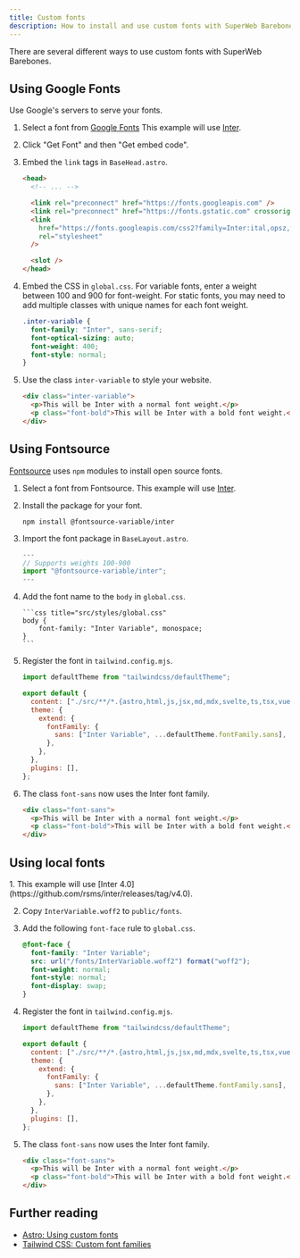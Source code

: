 ```yaml
---
title: Custom fonts
description: How to install and use custom fonts with SuperWeb Barebones.
---
```



There are several different ways to use custom fonts with SuperWeb Barebones.

## Using Google Fonts

Use Google's servers to serve your fonts.

<Steps>

1. Select a font from [Google Fonts](https://fonts.google.com/) This example will use [Inter](https://fonts.google.com/specimen/Inter?query=inter).
2. Click "Get Font" and then "Get embed code".
3. Embed the `link` tags in `BaseHead.astro`.

   ```html frame="code" title="src/components/BaseHead.astro"
   <head>
     <!-- ... -->

     <link rel="preconnect" href="https://fonts.googleapis.com" />
     <link rel="preconnect" href="https://fonts.gstatic.com" crossorigin />
     <link
       href="https://fonts.googleapis.com/css2?family=Inter:ital,opsz,wght@0,14..32,100..900;1,14..32,100..900&display=swap"
       rel="stylesheet"
     />

     <slot />
   </head>
   ```

4. Embed the CSS in `global.css`. For variable fonts, enter a weight between 100 and 900 for font-weight. For static fonts, you may need to add multiple classes with unique names for each font weight.

   ```css frame="code" title="src/styles/global.css"
   .inter-variable {
     font-family: "Inter", sans-serif;
     font-optical-sizing: auto;
     font-weight: 400;
     font-style: normal;
   }
   ```

5. Use the class `inter-variable` to style your website.

   ```html
   <div class="inter-variable">
     <p>This will be Inter with a normal font weight.</p>
     <p class="font-bold">This will be Inter with a bold font weight.</p>
   </div>
   ```

</Steps>

## Using Fontsource

[Fontsource](https://fontsource.org/) uses `npm` modules to install open source fonts.

<Steps>

1.  Select a font from Fontsource. This example will use [Inter](https://fontsource.org/fonts/inter).

2.  Install the package for your font.

    ```shell
    npm install @fontsource-variable/inter
    ```

3.  Import the font package in `BaseLayout.astro`.

    ```js title="src/layouts/BaseLayout.astro"
    ---
    // Supports weights 100-900
    import "@fontsource-variable/inter";
    ---
    ```

4.  Add the font name to the `body` in `global.css`.

        ```css title="src/styles/global.css"
        body {
            font-family: "Inter Variable", monospace;
        }
        ```

5.  Register the font in `tailwind.config.mjs`.

    ```js title="tailwind.config.mjs"
    import defaultTheme from "tailwindcss/defaultTheme";

    export default {
      content: ["./src/**/*.{astro,html,js,jsx,md,mdx,svelte,ts,tsx,vue}"],
      theme: {
        extend: {
          fontFamily: {
            sans: ["Inter Variable", ...defaultTheme.fontFamily.sans],
          },
        },
      },
      plugins: [],
    };
    ```

6.  The class `font-sans` now uses the Inter font family.

    ```html
    <div class="font-sans">
      <p>This will be Inter with a normal font weight.</p>
      <p class="font-bold">This will be Inter with a bold font weight.</p>
    </div>
    ```

</Steps>

## Using local fonts

<Steps>
  1. This example will use [Inter
  4.0](https://github.com/rsms/inter/releases/tag/v4.0).

2. Copy `InterVariable.woff2` to `public/fonts`.

3. Add the following `font-face` rule to `global.css`.

   ```css title="src/styles/global.css"
   @font-face {
     font-family: "Inter Variable";
     src: url("/fonts/InterVariable.woff2") format("woff2");
     font-weight: normal;
     font-style: normal;
     font-display: swap;
   }
   ```

4. Register the font in `tailwind.config.mjs`.

   ```js title="tailwind.config.mjs"
   import defaultTheme from "tailwindcss/defaultTheme";

   export default {
     content: ["./src/**/*.{astro,html,js,jsx,md,mdx,svelte,ts,tsx,vue}"],
     theme: {
       extend: {
         fontFamily: {
           sans: ["Inter Variable", ...defaultTheme.fontFamily.sans],
         },
       },
     },
     plugins: [],
   };
   ```

5. The class `font-sans` now uses the Inter font family.

   ```html
   <div class="font-sans">
     <p>This will be Inter with a normal font weight.</p>
     <p class="font-bold">This will be Inter with a bold font weight.</p>
   </div>
   ```

</Steps>

## Further reading

- [Astro: Using custom fonts](https://tailwindcss.com/docs/font-family#using-custom-values)
- [Tailwind CSS: Custom font families](https://tailwindcss.com/docs/font-family#using-custom-values)
